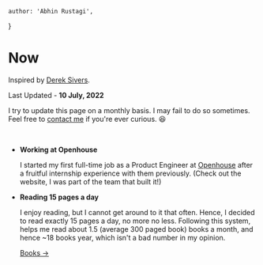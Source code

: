 
	author: 'Abhin Rustagi',
}

# Now

Inspired by [Derek Sivers](https://nownownow.com/about).

Last Updated - **10 July, 2022**

I try to update this page on a monthly basis. I may fail to do so sometimes. Feel free to [contact me](/now#footer) if you&apos;re ever curious. 😆

<br />

- **Working at Openhouse**

  I started my first full-time job as a Product Engineer at [Openhouse](https://www.openhouse.study) after a fruitful internship experience with them previously. (Check out the website, I was part of the team that built it!)

- **Reading 15 pages a day**

  I enjoy reading, but I cannot get around to it that often. Hence, I decided to
  read exactly 15 pages a day, no more no less. Following this system, helps me read
  about 1.5 (average 300 paged book) books a month, and hence ~18 books year, which
  isn't a bad number in my opinion.

  [Books →](/books)



